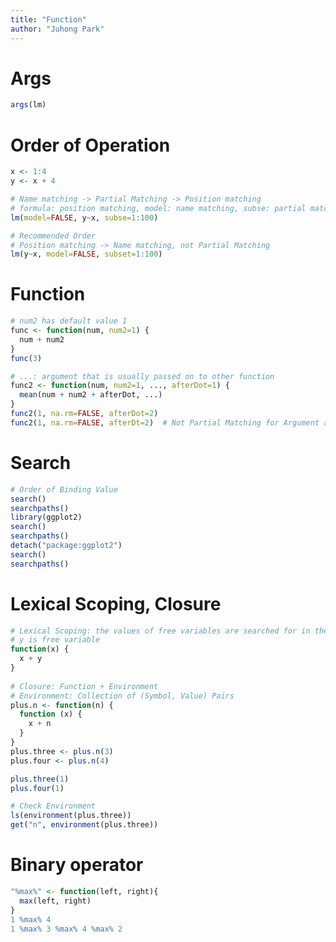 ```yaml
---
title: "Function"
author: "Juhong Park"
---
```


# Args
```r
args(lm)
```

# Order of Operation
```r
x <- 1:4
y <- x + 4

# Name matching -> Partial Matching -> Position matching
# formula: position matching, model: name matching, subse: partial matching
lm(model=FALSE, y~x, subse=1:100)

# Recommended Order
# Position matching -> Name matching, not Partial Matching
lm(y~x, model=FALSE, subset=1:100)
```

# Function
```r
# num2 has default value 1
func <- function(num, num2=1) {
  num + num2
}
func(3)

# ...: argument that is usually passed on to other function
func2 <- function(num, num2=1, ..., afterDot=1) {
  mean(num + num2 + afterDot, ...)
}
func2(1, na.rm=FALSE, afterDot=2)
func2(1, na.rm=FALSE, afterDt=2)  # Not Partial Matching for Argument after ...
```

# Search
```r
# Order of Binding Value
search()
searchpaths()
library(ggplot2)
search()
searchpaths()
detach("package:ggplot2")
search()
searchpaths()
```

# Lexical Scoping, Closure
```r
# Lexical Scoping: the values of free variables are searched for in the environment in which the function was defined
# y is free variable
function(x) {
  x + y
}
 
# Closure: Function + Environment
# Environment: Collection of (Symbol, Value) Pairs
plus.n <- function(n) {
  function (x) {
    x + n
  }
}
plus.three <- plus.n(3)
plus.four <- plus.n(4)

plus.three(1)
plus.four(1)

# Check Environment
ls(environment(plus.three))
get("n", environment(plus.three))
```

# Binary operator
```r
"%max%" <- function(left, right){
  max(left, right)
}
1 %max% 4
1 %max% 3 %max% 4 %max% 2
```